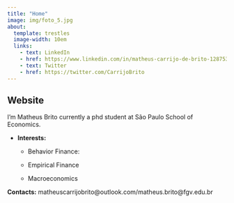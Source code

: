 ```yaml
---
title: "Home"
image: img/foto_5.jpg
about: 
  template: trestles
  image-width: 10em
  links:
    - text: LinkedIn
    - href: https://www.linkedin.com/in/matheus-carrijo-de-brito-1287539b
    - text: Twitter
    - href: https://twitter.com/CarrijoBrito
---
```


## Website

I'm Matheus Brito currently a phd student at São Paulo School of Economics.

-   **Interests:**

    -   Behavior Finance:

    -   Empirical Finance

    -   Macroeconomics

**Contacts:** matheuscarrijobrito\@outlook.com/matheus.brito\@fgv.edu.br
